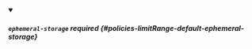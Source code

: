 


<details className="config-field" data-expandable="true" open>
<summary>

##### `ephemeral-storage` <span className="config-field-required" data-required="false">required</span> <span className="config-field-type"></span> <span className="config-field-default"></span> <span className="config-field-enum"></span> {#policies-limitRange-default-ephemeral-storage}



</summary>

<PartialEphemeralstoragereference />


</details>
